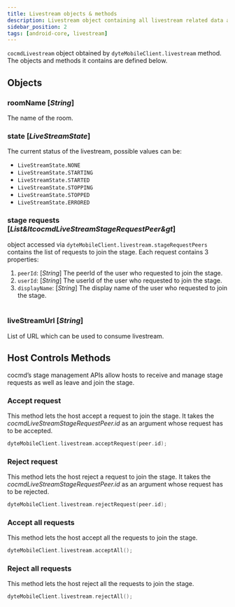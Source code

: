 ```yaml
---
title: Livestream objects & methods
description: Livestream object containing all livestream related data and methods.
sidebar_position: 2
tags: [android-core, livestream]
---
```


`cocmdLivestream` object obtained by `dyteMobileClient.livestream` method. The objects and methods it contains are defined below.

## Objects

### roomName [*String*] 
The name of the room.<br />

### state [*LiveStreamState*] 
The current status of the livestream, possible values can be: <br/>
  - `LiveStreamState.NONE`
  - `LiveStreamState.STARTING`
  - `LiveStreamState.STARTED`
  - `LiveStreamState.STOPPING`
  - `LiveStreamState.STOPPED`
  - `LiveStreamState.ERRORED`

### stage requests [*_List&ltcocmdLiveStreamStageRequestPeer&gt_*]
object accessed via `dyteMobileClient.livestream.stageRequestPeers` contains the list of requests to join the stage. Each request contains 3 properties:<br />
  1. `peerId`: [*String*] The peerId of the user who requested to join the stage.
  2. `userId`: [*String*] The userId of the user who requested to join the stage.
  3. `displayName`: [*String*] The display name of the user who requested to join the stage.<br/><br />

### liveStreamUrl [*String*] 
List of URL which can be used to consume livestream.

## **Host Controls Methods**

cocmd’s stage management APIs allow hosts to receive and manage stage requests as well as leave and join the stage.

### Accept request

This method lets the host accept a request to join the stage. It takes the _cocmdLiveStreamStageRequestPeer.id_ as an argument whose request has to be accepted.

```kotlin
dyteMobileClient.livestream.acceptRequest(peer.id);
```

### Reject request

This method lets the host reject a request to join the stage. It takes the _cocmdLiveStreamStageRequestPeer.id_ as an argument whose request has to be rejected.

```kotlin
dyteMobileClient.livestream.rejectRequest(peer.id);
```

### Accept all requests

This method lets the host accept all the requests to join the stage.

```kotlin
dyteMobileClient.livestream.acceptAll();
```

### Reject all requests

This method lets the host reject all the requests to join the stage.

```kotlin
dyteMobileClient.livestream.rejectAll();
```